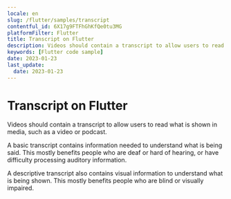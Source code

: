 ```yaml
---
locale: en
slug: /flutter/samples/transcript
contentful_id: 6X17g9FTFhGhKfQe0tu3MG
platformFilter: Flutter
title: Transcript on Flutter
description: Videos should contain a transcript to allow users to read what is shown in media, such as a video or podcast.
keywords: [Flutter code sample]
date: 2023-01-23
last_update:
  date: 2023-01-23
---
```


# Transcript on Flutter

Videos should contain a transcript to allow users to read what is shown in media, such as a video or podcast.

A basic transcript contains information needed to understand what is being said. This mostly benefits people who are deaf or hard of hearing, or have difficulty processing auditory information.

A descriptive transcript also contains visual information to understand what is being shown. This mostly benefits people who are blind or visually impaired.

<CodeSample id="media-transcript" locale="en" platform="flutter"/>
